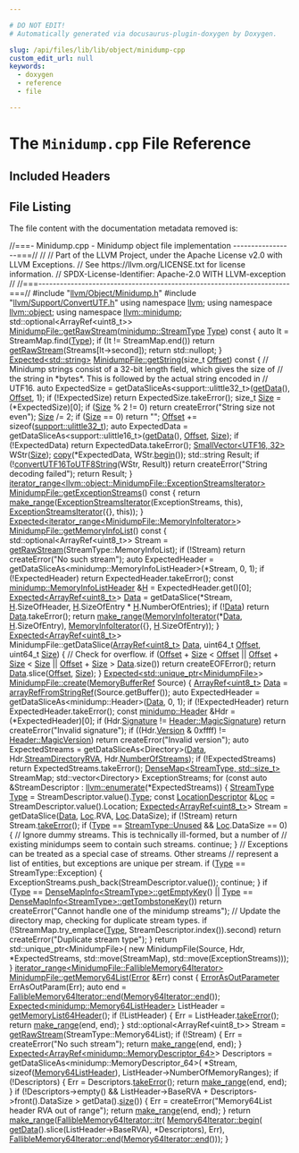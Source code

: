 ```yaml
---

# DO NOT EDIT!
# Automatically generated via docusaurus-plugin-doxygen by Doxygen.

slug: /api/files/lib/lib/object/minidump-cpp
custom_edit_url: null
keywords:
  - doxygen
  - reference
  - file

---
```





# The `Minidump.cpp` File Reference

<DoxygenPage pluginConfig={pluginConfig}>



## Included Headers

<IncludesList>
<IncludesListItem
  filePath="llvm/Object/Minidump.h"
  permalink="/docs/api/files/include/include/llvm/include/llvm/object/minidump-h"
  isLocal="true" />
<IncludesListItem
  filePath="llvm/Support/ConvertUTF.h"
  permalink="/docs/api/files/include/include/llvm/include/llvm/support/convertutf-h"
  isLocal="true" />
</IncludesList>


## File Listing

The file content with the documentation metadata removed is:

<ProgramListing>

<Link id="l00001" /><CodeLine lineNumber="1"><Highlight kind="comment">//===- Minidump.cpp - Minidump object file implementation -----------------===//</Highlight><Highlight kind="normal"></Highlight></CodeLine>
<Link id="l00002" /><CodeLine lineNumber="2"><Highlight kind="normal"></Highlight><Highlight kind="comment">//</Highlight><Highlight kind="normal"></Highlight></CodeLine>
<Link id="l00003" /><CodeLine lineNumber="3"><Highlight kind="normal"></Highlight><Highlight kind="comment">// Part of the LLVM Project, under the Apache License v2.0 with LLVM Exceptions.</Highlight><Highlight kind="normal"></Highlight></CodeLine>
<Link id="l00004" /><CodeLine lineNumber="4"><Highlight kind="normal"></Highlight><Highlight kind="comment">// See https://llvm.org/LICENSE.txt for license information.</Highlight><Highlight kind="normal"></Highlight></CodeLine>
<Link id="l00005" /><CodeLine lineNumber="5"><Highlight kind="normal"></Highlight><Highlight kind="comment">// SPDX-License-Identifier: Apache-2.0 WITH LLVM-exception</Highlight><Highlight kind="normal"></Highlight></CodeLine>
<Link id="l00006" /><CodeLine lineNumber="6"><Highlight kind="normal"></Highlight><Highlight kind="comment">//</Highlight><Highlight kind="normal"></Highlight></CodeLine>
<Link id="l00007" /><CodeLine lineNumber="7"><Highlight kind="normal"></Highlight><Highlight kind="comment">//===----------------------------------------------------------------------===//</Highlight><Highlight kind="normal"></Highlight></CodeLine>
<Link id="l00008" /><CodeLine lineNumber="8"><Highlight kind="normal"></Highlight></CodeLine>
<Link id="l00009" /><CodeLine lineNumber="9"><Highlight kind="normal"></Highlight><Highlight kind="preprocessor">#include &quot;<a href="/docs/api/files/include/include/llvm/include/llvm/object/minidump-h">llvm/Object/Minidump.h</a>&quot;</Highlight><Highlight kind="normal"></Highlight></CodeLine>
<Link id="l00010" /><CodeLine lineNumber="10"><Highlight kind="normal"></Highlight><Highlight kind="preprocessor">#include &quot;<a href="/docs/api/files/include/include/llvm/include/llvm/support/convertutf-h">llvm/Support/ConvertUTF.h</a>&quot;</Highlight><Highlight kind="normal"></Highlight></CodeLine>
<Link id="l00011" /><CodeLine lineNumber="11"><Highlight kind="normal"></Highlight></CodeLine>
<Link id="l00012" /><CodeLine lineNumber="12"><Highlight kind="normal"></Highlight><Highlight kind="keyword">using namespace </Highlight><Highlight kind="normal"><a href="/docs/api/namespaces/llvm">llvm</a>;</Highlight></CodeLine>
<Link id="l00013" /><CodeLine lineNumber="13"><Highlight kind="normal"></Highlight><Highlight kind="keyword">using namespace </Highlight><Highlight kind="normal"><a href="/docs/api/namespaces/llvm/object">llvm::object</a>;</Highlight></CodeLine>
<Link id="l00014" /><CodeLine lineNumber="14"><Highlight kind="normal"></Highlight><Highlight kind="keyword">using namespace </Highlight><Highlight kind="normal"><a href="/docs/api/namespaces/llvm/minidump">llvm::minidump</a>;</Highlight></CodeLine>
<Link id="l00015" /><CodeLine lineNumber="15"><Highlight kind="normal"></Highlight></CodeLine>
<Link id="l00016" /><CodeLine lineNumber="16"><Highlight kind="normal">std::optional&lt;ArrayRef&lt;uint8&#95;t&gt;&gt;</Highlight></CodeLine>
<Link id="l00017" /><CodeLine lineNumber="17" lineLink="/docs/api/classes/llvm/object/minidumpfile/#a8b0ea3a2b3ccf8f1d4b82ecf8c6924cf"><Highlight kind="normal"><a href="/docs/api/classes/llvm/object/minidumpfile/#a544c2983fe03425d0dfe7b5ff0b59d9e">MinidumpFile::getRawStream</a>(<a href="/docs/api/namespaces/llvm/minidump/#aa8cbdda4c517e8f73a3f150077295280">minidump::StreamType</a> <a href="/docs/api/classes/llvm/type">Type</a>)</Highlight><Highlight kind="keyword"> const </Highlight><Highlight kind="normal">&#123;</Highlight></CodeLine>
<Link id="l00018" /><CodeLine lineNumber="18"><Highlight kind="normal">  </Highlight><Highlight kind="keyword">auto</Highlight><Highlight kind="normal"> It = StreamMap.find(<a href="/docs/api/classes/llvm/type">Type</a>);</Highlight></CodeLine>
<Link id="l00019" /><CodeLine lineNumber="19"><Highlight kind="normal">  </Highlight><Highlight kind="keywordflow">if</Highlight><Highlight kind="normal"> (It != StreamMap.end())</Highlight></CodeLine>
<Link id="l00020" /><CodeLine lineNumber="20"><Highlight kind="normal">    </Highlight><Highlight kind="keywordflow">return</Highlight><Highlight kind="normal"> <a href="/docs/api/classes/llvm/object/minidumpfile/#a544c2983fe03425d0dfe7b5ff0b59d9e">getRawStream</a>(Streams&#91;It-&gt;second&#93;);</Highlight></CodeLine>
<Link id="l00021" /><CodeLine lineNumber="21"><Highlight kind="normal">  </Highlight><Highlight kind="keywordflow">return</Highlight><Highlight kind="normal"> std::nullopt;</Highlight></CodeLine>
<Link id="l00022" /><CodeLine lineNumber="22"><Highlight kind="normal">&#125;</Highlight></CodeLine>
<Link id="l00023" /><CodeLine lineNumber="23"><Highlight kind="normal"></Highlight></CodeLine>
<Link id="l00024" /><CodeLine lineNumber="24" lineLink="/docs/api/classes/llvm/object/minidumpfile/#aa7de35b1ad345a06e1d7c38dc51d94fb"><Highlight kind="normal"><a href="/docs/api/classes/llvm/expected">Expected&lt;std::string&gt;</a> <a href="/docs/api/classes/llvm/object/minidumpfile/#aa7de35b1ad345a06e1d7c38dc51d94fb">MinidumpFile::getString</a>(</Highlight><Highlight kind="keywordtype">size&#95;t</Highlight><Highlight kind="normal"> <a href="/docs/api/namespaces/llvm/#a05f5b9a11bdcc5feba62899f95dcf878a3134224cba2545bc57954d3b072aebb4">Offset</a>)</Highlight><Highlight kind="keyword"> const </Highlight><Highlight kind="normal">&#123;</Highlight></CodeLine>
<Link id="l00025" /><CodeLine lineNumber="25"><Highlight kind="normal">  </Highlight><Highlight kind="comment">// Minidump strings consist of a 32-bit length field, which gives the size of</Highlight><Highlight kind="normal"></Highlight></CodeLine>
<Link id="l00026" /><CodeLine lineNumber="26"><Highlight kind="normal">  </Highlight><Highlight kind="comment">// the string in &#42;bytes&#42;. This is followed by the actual string encoded in</Highlight><Highlight kind="normal"></Highlight></CodeLine>
<Link id="l00027" /><CodeLine lineNumber="27"><Highlight kind="normal">  </Highlight><Highlight kind="comment">// UTF16.</Highlight><Highlight kind="normal"></Highlight></CodeLine>
<Link id="l00028" /><CodeLine lineNumber="28"><Highlight kind="normal">  </Highlight><Highlight kind="keyword">auto</Highlight><Highlight kind="normal"> ExpectedSize =</Highlight></CodeLine>
<Link id="l00029" /><CodeLine lineNumber="29"><Highlight kind="normal">      getDataSliceAs&lt;support::ulittle32&#95;t&gt;(<a href="/docs/api/classes/llvm/object/binary/#a5379c20deca096e73006138ba387f171">getData</a>(), <a href="/docs/api/namespaces/llvm/#a05f5b9a11bdcc5feba62899f95dcf878a3134224cba2545bc57954d3b072aebb4">Offset</a>, 1);</Highlight></CodeLine>
<Link id="l00030" /><CodeLine lineNumber="30"><Highlight kind="normal">  </Highlight><Highlight kind="keywordflow">if</Highlight><Highlight kind="normal"> (!ExpectedSize)</Highlight></CodeLine>
<Link id="l00031" /><CodeLine lineNumber="31"><Highlight kind="normal">    </Highlight><Highlight kind="keywordflow">return</Highlight><Highlight kind="normal"> ExpectedSize.takeError();</Highlight></CodeLine>
<Link id="l00032" /><CodeLine lineNumber="32"><Highlight kind="normal">  </Highlight><Highlight kind="keywordtype">size&#95;t</Highlight><Highlight kind="normal"> <a href="/docs/api/files/lib/lib/analysis/inlineorder-cpp/#a7ee6f0cb51c3b9056199e9a0001fe8c3a6f6cb72d544962fa333e2e34ce64f719">Size</a> = (&#42;ExpectedSize)&#91;0&#93;;</Highlight></CodeLine>
<Link id="l00033" /><CodeLine lineNumber="33"><Highlight kind="normal">  </Highlight><Highlight kind="keywordflow">if</Highlight><Highlight kind="normal"> (<a href="/docs/api/files/lib/lib/analysis/inlineorder-cpp/#a7ee6f0cb51c3b9056199e9a0001fe8c3a6f6cb72d544962fa333e2e34ce64f719">Size</a> % 2 != 0)</Highlight></CodeLine>
<Link id="l00034" /><CodeLine lineNumber="34"><Highlight kind="normal">    </Highlight><Highlight kind="keywordflow">return</Highlight><Highlight kind="normal"> createError(</Highlight><Highlight kind="stringliteral">&quot;String size not even&quot;</Highlight><Highlight kind="normal">);</Highlight></CodeLine>
<Link id="l00035" /><CodeLine lineNumber="35"><Highlight kind="normal">  <a href="/docs/api/files/lib/lib/analysis/inlineorder-cpp/#a7ee6f0cb51c3b9056199e9a0001fe8c3a6f6cb72d544962fa333e2e34ce64f719">Size</a> /= 2;</Highlight></CodeLine>
<Link id="l00036" /><CodeLine lineNumber="36"><Highlight kind="normal">  </Highlight><Highlight kind="keywordflow">if</Highlight><Highlight kind="normal"> (<a href="/docs/api/files/lib/lib/analysis/inlineorder-cpp/#a7ee6f0cb51c3b9056199e9a0001fe8c3a6f6cb72d544962fa333e2e34ce64f719">Size</a> == 0)</Highlight></CodeLine>
<Link id="l00037" /><CodeLine lineNumber="37"><Highlight kind="normal">    </Highlight><Highlight kind="keywordflow">return</Highlight><Highlight kind="normal"> </Highlight><Highlight kind="stringliteral">&quot;&quot;</Highlight><Highlight kind="normal">;</Highlight></CodeLine>
<Link id="l00038" /><CodeLine lineNumber="38"><Highlight kind="normal"></Highlight></CodeLine>
<Link id="l00039" /><CodeLine lineNumber="39"><Highlight kind="normal">  <a href="/docs/api/namespaces/llvm/#a05f5b9a11bdcc5feba62899f95dcf878a3134224cba2545bc57954d3b072aebb4">Offset</a> += </Highlight><Highlight kind="keyword">sizeof</Highlight><Highlight kind="normal">(<a href="/docs/api/namespaces/llvm/support/#a206b37274fa3e908017da357d12724d1">support::ulittle32&#95;t</a>);</Highlight></CodeLine>
<Link id="l00040" /><CodeLine lineNumber="40"><Highlight kind="normal">  </Highlight><Highlight kind="keyword">auto</Highlight><Highlight kind="normal"> ExpectedData =</Highlight></CodeLine>
<Link id="l00041" /><CodeLine lineNumber="41"><Highlight kind="normal">      getDataSliceAs&lt;support::ulittle16&#95;t&gt;(<a href="/docs/api/classes/llvm/object/binary/#a5379c20deca096e73006138ba387f171">getData</a>(), <a href="/docs/api/namespaces/llvm/#a05f5b9a11bdcc5feba62899f95dcf878a3134224cba2545bc57954d3b072aebb4">Offset</a>, <a href="/docs/api/files/lib/lib/analysis/inlineorder-cpp/#a7ee6f0cb51c3b9056199e9a0001fe8c3a6f6cb72d544962fa333e2e34ce64f719">Size</a>);</Highlight></CodeLine>
<Link id="l00042" /><CodeLine lineNumber="42"><Highlight kind="normal">  </Highlight><Highlight kind="keywordflow">if</Highlight><Highlight kind="normal"> (!ExpectedData)</Highlight></CodeLine>
<Link id="l00043" /><CodeLine lineNumber="43"><Highlight kind="normal">    </Highlight><Highlight kind="keywordflow">return</Highlight><Highlight kind="normal"> ExpectedData.takeError();</Highlight></CodeLine>
<Link id="l00044" /><CodeLine lineNumber="44"><Highlight kind="normal"></Highlight></CodeLine>
<Link id="l00045" /><CodeLine lineNumber="45"><Highlight kind="normal">  <a href="/docs/api/classes/llvm/smallvector">SmallVector&lt;UTF16, 32&gt;</a> WStr(<a href="/docs/api/files/lib/lib/analysis/inlineorder-cpp/#a7ee6f0cb51c3b9056199e9a0001fe8c3a6f6cb72d544962fa333e2e34ce64f719">Size</a>);</Highlight></CodeLine>
<Link id="l00046" /><CodeLine lineNumber="46"><Highlight kind="normal">  <a href="/docs/api/namespaces/llvm/#abb650e853db0ddbb60411b885c499737">copy</a>(&#42;ExpectedData, WStr.<a href="/docs/api/classes/llvm/smallvectortemplatecommon/#a8a045d250952c0867382a9840ee18fdf">begin</a>());</Highlight></CodeLine>
<Link id="l00047" /><CodeLine lineNumber="47"><Highlight kind="normal"></Highlight></CodeLine>
<Link id="l00048" /><CodeLine lineNumber="48"><Highlight kind="normal">  std::string Result;</Highlight></CodeLine>
<Link id="l00049" /><CodeLine lineNumber="49"><Highlight kind="normal">  </Highlight><Highlight kind="keywordflow">if</Highlight><Highlight kind="normal"> (!<a href="/docs/api/namespaces/llvm/#a8059c040f5af7b4554015074e49f5cd2">convertUTF16ToUTF8String</a>(WStr, Result))</Highlight></CodeLine>
<Link id="l00050" /><CodeLine lineNumber="50"><Highlight kind="normal">    </Highlight><Highlight kind="keywordflow">return</Highlight><Highlight kind="normal"> createError(</Highlight><Highlight kind="stringliteral">&quot;String decoding failed&quot;</Highlight><Highlight kind="normal">);</Highlight></CodeLine>
<Link id="l00051" /><CodeLine lineNumber="51"><Highlight kind="normal"></Highlight></CodeLine>
<Link id="l00052" /><CodeLine lineNumber="52"><Highlight kind="normal">  </Highlight><Highlight kind="keywordflow">return</Highlight><Highlight kind="normal"> Result;</Highlight></CodeLine>
<Link id="l00053" /><CodeLine lineNumber="53"><Highlight kind="normal">&#125;</Highlight></CodeLine>
<Link id="l00054" /><CodeLine lineNumber="54"><Highlight kind="normal"></Highlight></CodeLine>
<Link id="l00055" /><CodeLine lineNumber="55"><Highlight kind="normal"><a href="/docs/api/classes/llvm/iterator-range">iterator&#95;range&lt;llvm::object::MinidumpFile::ExceptionStreamsIterator&gt;</a></Highlight></CodeLine>
<Link id="l00056" /><CodeLine lineNumber="56" lineLink="/docs/api/classes/llvm/object/minidumpfile/#a94c26205368ee8bf686e666dc15a3837"><Highlight kind="normal"><a href="/docs/api/classes/llvm/object/minidumpfile/#a94c26205368ee8bf686e666dc15a3837">MinidumpFile::getExceptionStreams</a>()</Highlight><Highlight kind="keyword"> const </Highlight><Highlight kind="normal">&#123;</Highlight></CodeLine>
<Link id="l00057" /><CodeLine lineNumber="57"><Highlight kind="normal">  </Highlight><Highlight kind="keywordflow">return</Highlight><Highlight kind="normal"> <a href="/docs/api/namespaces/llvm/#a341215803e83773a3e97860dc291f121">make&#95;range</a>(<a href="/docs/api/classes/llvm/object/minidumpfile/exceptionstreamsiterator">ExceptionStreamsIterator</a>(ExceptionStreams, </Highlight><Highlight kind="keyword">this</Highlight><Highlight kind="normal">),</Highlight></CodeLine>
<Link id="l00058" /><CodeLine lineNumber="58"><Highlight kind="normal">                    <a href="/docs/api/classes/llvm/object/minidumpfile/exceptionstreamsiterator">ExceptionStreamsIterator</a>(&#123;&#125;, </Highlight><Highlight kind="keyword">this</Highlight><Highlight kind="normal">));</Highlight></CodeLine>
<Link id="l00059" /><CodeLine lineNumber="59"><Highlight kind="normal">&#125;</Highlight></CodeLine>
<Link id="l00060" /><CodeLine lineNumber="60"><Highlight kind="normal"></Highlight></CodeLine>
<Link id="l00061" /><CodeLine lineNumber="61"><Highlight kind="normal"><a href="/docs/api/classes/llvm/expected">Expected&lt;iterator&#95;range&lt;MinidumpFile::MemoryInfoIterator&gt;</a>&gt;</Highlight></CodeLine>
<Link id="l00062" /><CodeLine lineNumber="62" lineLink="/docs/api/classes/llvm/object/minidumpfile/#a0999878cf807ab0c674f1d3eadcc3ecb"><Highlight kind="normal"><a href="/docs/api/classes/llvm/object/minidumpfile/#a0999878cf807ab0c674f1d3eadcc3ecb">MinidumpFile::getMemoryInfoList</a>()</Highlight><Highlight kind="keyword"> const </Highlight><Highlight kind="normal">&#123;</Highlight></CodeLine>
<Link id="l00063" /><CodeLine lineNumber="63"><Highlight kind="normal">  std::optional&lt;ArrayRef&lt;uint8&#95;t&gt;&gt; Stream =</Highlight></CodeLine>
<Link id="l00064" /><CodeLine lineNumber="64"><Highlight kind="normal">      <a href="/docs/api/classes/llvm/object/minidumpfile/#a544c2983fe03425d0dfe7b5ff0b59d9e">getRawStream</a>(StreamType::MemoryInfoList);</Highlight></CodeLine>
<Link id="l00065" /><CodeLine lineNumber="65"><Highlight kind="normal">  </Highlight><Highlight kind="keywordflow">if</Highlight><Highlight kind="normal"> (!Stream)</Highlight></CodeLine>
<Link id="l00066" /><CodeLine lineNumber="66"><Highlight kind="normal">    </Highlight><Highlight kind="keywordflow">return</Highlight><Highlight kind="normal"> createError(</Highlight><Highlight kind="stringliteral">&quot;No such stream&quot;</Highlight><Highlight kind="normal">);</Highlight></CodeLine>
<Link id="l00067" /><CodeLine lineNumber="67"><Highlight kind="normal">  </Highlight><Highlight kind="keyword">auto</Highlight><Highlight kind="normal"> ExpectedHeader =</Highlight></CodeLine>
<Link id="l00068" /><CodeLine lineNumber="68"><Highlight kind="normal">      getDataSliceAs&lt;minidump::MemoryInfoListHeader&gt;(&#42;Stream, 0, 1);</Highlight></CodeLine>
<Link id="l00069" /><CodeLine lineNumber="69"><Highlight kind="normal">  </Highlight><Highlight kind="keywordflow">if</Highlight><Highlight kind="normal"> (!ExpectedHeader)</Highlight></CodeLine>
<Link id="l00070" /><CodeLine lineNumber="70"><Highlight kind="normal">    </Highlight><Highlight kind="keywordflow">return</Highlight><Highlight kind="normal"> ExpectedHeader.takeError();</Highlight></CodeLine>
<Link id="l00071" /><CodeLine lineNumber="71"><Highlight kind="normal">  </Highlight><Highlight kind="keyword">const</Highlight><Highlight kind="normal"> <a href="/docs/api/structs/llvm/minidump/memoryinfolistheader">minidump::MemoryInfoListHeader</a> &amp;<a href="/docs/api/files/lib/lib/support/md5-cpp/#ae42219072d798876e6b08e6b78614ff6">H</a> = ExpectedHeader.get()&#91;0&#93;;</Highlight></CodeLine>
<Link id="l00072" /><CodeLine lineNumber="72"><Highlight kind="normal">  <a href="/docs/api/classes/llvm/expected">Expected&lt;ArrayRef&lt;uint8&#95;t&gt;</a>&gt; <a href="/docs/api/classes/llvm/object/binary/#a2bbd5b7e8ed457b226f0e186ce4bb1c0">Data</a> =</Highlight></CodeLine>
<Link id="l00073" /><CodeLine lineNumber="73"><Highlight kind="normal">      getDataSlice(&#42;Stream, <a href="/docs/api/files/lib/lib/support/md5-cpp/#ae42219072d798876e6b08e6b78614ff6">H</a>.SizeOfHeader, <a href="/docs/api/files/lib/lib/support/md5-cpp/#ae42219072d798876e6b08e6b78614ff6">H</a>.SizeOfEntry &#42; <a href="/docs/api/files/lib/lib/support/md5-cpp/#ae42219072d798876e6b08e6b78614ff6">H</a>.NumberOfEntries);</Highlight></CodeLine>
<Link id="l00074" /><CodeLine lineNumber="74"><Highlight kind="normal">  </Highlight><Highlight kind="keywordflow">if</Highlight><Highlight kind="normal"> (!<a href="/docs/api/classes/llvm/object/binary/#a2bbd5b7e8ed457b226f0e186ce4bb1c0">Data</a>)</Highlight></CodeLine>
<Link id="l00075" /><CodeLine lineNumber="75"><Highlight kind="normal">    </Highlight><Highlight kind="keywordflow">return</Highlight><Highlight kind="normal"> <a href="/docs/api/classes/llvm/object/binary/#a2bbd5b7e8ed457b226f0e186ce4bb1c0">Data</a>.takeError();</Highlight></CodeLine>
<Link id="l00076" /><CodeLine lineNumber="76"><Highlight kind="normal">  </Highlight><Highlight kind="keywordflow">return</Highlight><Highlight kind="normal"> <a href="/docs/api/namespaces/llvm/#a341215803e83773a3e97860dc291f121">make&#95;range</a>(<a href="/docs/api/classes/llvm/object/minidumpfile/memoryinfoiterator">MemoryInfoIterator</a>(&#42;<a href="/docs/api/classes/llvm/object/binary/#a2bbd5b7e8ed457b226f0e186ce4bb1c0">Data</a>, <a href="/docs/api/files/lib/lib/support/md5-cpp/#ae42219072d798876e6b08e6b78614ff6">H</a>.SizeOfEntry),</Highlight></CodeLine>
<Link id="l00077" /><CodeLine lineNumber="77"><Highlight kind="normal">                    <a href="/docs/api/classes/llvm/object/minidumpfile/memoryinfoiterator">MemoryInfoIterator</a>(&#123;&#125;, <a href="/docs/api/files/lib/lib/support/md5-cpp/#ae42219072d798876e6b08e6b78614ff6">H</a>.SizeOfEntry));</Highlight></CodeLine>
<Link id="l00078" /><CodeLine lineNumber="78"><Highlight kind="normal">&#125;</Highlight></CodeLine>
<Link id="l00079" /><CodeLine lineNumber="79"><Highlight kind="normal"></Highlight></CodeLine>
<Link id="l00080" /><CodeLine lineNumber="80"><Highlight kind="normal"><a href="/docs/api/classes/llvm/expected">Expected&lt;ArrayRef&lt;uint8&#95;t&gt;</a>&gt; MinidumpFile::getDataSlice(<a href="/docs/api/classes/llvm/arrayref">ArrayRef&lt;uint8&#95;t&gt;</a> <a href="/docs/api/namespaces/llvm/#aa20539e89704d20b98b97e9c3feac934">Data</a>,</Highlight></CodeLine>
<Link id="l00081" /><CodeLine lineNumber="81"><Highlight kind="normal">                                                       uint64&#95;t <a href="/docs/api/namespaces/llvm/#a05f5b9a11bdcc5feba62899f95dcf878a3134224cba2545bc57954d3b072aebb4">Offset</a>,</Highlight></CodeLine>
<Link id="l00082" /><CodeLine lineNumber="82"><Highlight kind="normal">                                                       uint64&#95;t <a href="/docs/api/files/lib/lib/analysis/inlineorder-cpp/#a7ee6f0cb51c3b9056199e9a0001fe8c3a6f6cb72d544962fa333e2e34ce64f719">Size</a>) &#123;</Highlight></CodeLine>
<Link id="l00083" /><CodeLine lineNumber="83"><Highlight kind="normal">  </Highlight><Highlight kind="comment">// Check for overflow.</Highlight><Highlight kind="normal"></Highlight></CodeLine>
<Link id="l00084" /><CodeLine lineNumber="84"><Highlight kind="normal">  </Highlight><Highlight kind="keywordflow">if</Highlight><Highlight kind="normal"> (<a href="/docs/api/namespaces/llvm/#a05f5b9a11bdcc5feba62899f95dcf878a3134224cba2545bc57954d3b072aebb4">Offset</a> + <a href="/docs/api/files/lib/lib/analysis/inlineorder-cpp/#a7ee6f0cb51c3b9056199e9a0001fe8c3a6f6cb72d544962fa333e2e34ce64f719">Size</a> &lt; <a href="/docs/api/namespaces/llvm/#a05f5b9a11bdcc5feba62899f95dcf878a3134224cba2545bc57954d3b072aebb4">Offset</a> || <a href="/docs/api/namespaces/llvm/#a05f5b9a11bdcc5feba62899f95dcf878a3134224cba2545bc57954d3b072aebb4">Offset</a> + <a href="/docs/api/files/lib/lib/analysis/inlineorder-cpp/#a7ee6f0cb51c3b9056199e9a0001fe8c3a6f6cb72d544962fa333e2e34ce64f719">Size</a> &lt; <a href="/docs/api/files/lib/lib/analysis/inlineorder-cpp/#a7ee6f0cb51c3b9056199e9a0001fe8c3a6f6cb72d544962fa333e2e34ce64f719">Size</a> ||</Highlight></CodeLine>
<Link id="l00085" /><CodeLine lineNumber="85"><Highlight kind="normal">      <a href="/docs/api/namespaces/llvm/#a05f5b9a11bdcc5feba62899f95dcf878a3134224cba2545bc57954d3b072aebb4">Offset</a> + <a href="/docs/api/files/lib/lib/analysis/inlineorder-cpp/#a7ee6f0cb51c3b9056199e9a0001fe8c3a6f6cb72d544962fa333e2e34ce64f719">Size</a> &gt; <a href="/docs/api/namespaces/llvm/#aa20539e89704d20b98b97e9c3feac934">Data</a>.size())</Highlight></CodeLine>
<Link id="l00086" /><CodeLine lineNumber="86"><Highlight kind="normal">    </Highlight><Highlight kind="keywordflow">return</Highlight><Highlight kind="normal"> createEOFError();</Highlight></CodeLine>
<Link id="l00087" /><CodeLine lineNumber="87"><Highlight kind="normal">  </Highlight><Highlight kind="keywordflow">return</Highlight><Highlight kind="normal"> <a href="/docs/api/namespaces/llvm/#aa20539e89704d20b98b97e9c3feac934">Data</a>.slice(<a href="/docs/api/namespaces/llvm/#a05f5b9a11bdcc5feba62899f95dcf878a3134224cba2545bc57954d3b072aebb4">Offset</a>, <a href="/docs/api/files/lib/lib/analysis/inlineorder-cpp/#a7ee6f0cb51c3b9056199e9a0001fe8c3a6f6cb72d544962fa333e2e34ce64f719">Size</a>);</Highlight></CodeLine>
<Link id="l00088" /><CodeLine lineNumber="88"><Highlight kind="normal">&#125;</Highlight></CodeLine>
<Link id="l00089" /><CodeLine lineNumber="89"><Highlight kind="normal"></Highlight></CodeLine>
<Link id="l00090" /><CodeLine lineNumber="90"><Highlight kind="normal"><a href="/docs/api/classes/llvm/expected">Expected&lt;std::unique&#95;ptr&lt;MinidumpFile&gt;</a>&gt;</Highlight></CodeLine>
<Link id="l00091" /><CodeLine lineNumber="91" lineLink="/docs/api/classes/llvm/object/minidumpfile/#af4d4bfb09d6c352cfd4373d1e71ff8c8"><Highlight kind="normal"><a href="/docs/api/classes/llvm/object/minidumpfile/#af4d4bfb09d6c352cfd4373d1e71ff8c8">MinidumpFile::create</a>(<a href="/docs/api/classes/llvm/memorybufferref">MemoryBufferRef</a> Source) &#123;</Highlight></CodeLine>
<Link id="l00092" /><CodeLine lineNumber="92"><Highlight kind="normal">  <a href="/docs/api/classes/llvm/arrayref">ArrayRef&lt;uint8&#95;t&gt;</a> <a href="/docs/api/classes/llvm/object/binary/#a2bbd5b7e8ed457b226f0e186ce4bb1c0">Data</a> = <a href="/docs/api/namespaces/llvm/#a1b144823e66f38f789fb4909c29b8bec">arrayRefFromStringRef</a>(Source.getBuffer());</Highlight></CodeLine>
<Link id="l00093" /><CodeLine lineNumber="93"><Highlight kind="normal">  </Highlight><Highlight kind="keyword">auto</Highlight><Highlight kind="normal"> ExpectedHeader = getDataSliceAs&lt;minidump::Header&gt;(<a href="/docs/api/classes/llvm/object/binary/#a2bbd5b7e8ed457b226f0e186ce4bb1c0">Data</a>, 0, 1);</Highlight></CodeLine>
<Link id="l00094" /><CodeLine lineNumber="94"><Highlight kind="normal">  </Highlight><Highlight kind="keywordflow">if</Highlight><Highlight kind="normal"> (!ExpectedHeader)</Highlight></CodeLine>
<Link id="l00095" /><CodeLine lineNumber="95"><Highlight kind="normal">    </Highlight><Highlight kind="keywordflow">return</Highlight><Highlight kind="normal"> ExpectedHeader.takeError();</Highlight></CodeLine>
<Link id="l00096" /><CodeLine lineNumber="96"><Highlight kind="normal"></Highlight></CodeLine>
<Link id="l00097" /><CodeLine lineNumber="97"><Highlight kind="normal">  </Highlight><Highlight kind="keyword">const</Highlight><Highlight kind="normal"> <a href="/docs/api/structs/llvm/minidump/header">minidump::Header</a> &amp;Hdr = (&#42;ExpectedHeader)&#91;0&#93;;</Highlight></CodeLine>
<Link id="l00098" /><CodeLine lineNumber="98"><Highlight kind="normal">  </Highlight><Highlight kind="keywordflow">if</Highlight><Highlight kind="normal"> (Hdr.<a href="/docs/api/structs/llvm/minidump/header/#aa70f2fc85ea3ca571c7d56f9ad418018">Signature</a> != <a href="/docs/api/structs/llvm/minidump/header/#a5fda203d4efac195c9e470dd41d95969">Header::MagicSignature</a>)</Highlight></CodeLine>
<Link id="l00099" /><CodeLine lineNumber="99"><Highlight kind="normal">    </Highlight><Highlight kind="keywordflow">return</Highlight><Highlight kind="normal"> createError(</Highlight><Highlight kind="stringliteral">&quot;Invalid signature&quot;</Highlight><Highlight kind="normal">);</Highlight></CodeLine>
<Link id="l00100" /><CodeLine lineNumber="100"><Highlight kind="normal">  </Highlight><Highlight kind="keywordflow">if</Highlight><Highlight kind="normal"> ((Hdr.<a href="/docs/api/structs/llvm/minidump/header/#a41eac288e7f9f851e330d13f5c333b07">Version</a> &amp; 0xffff) != <a href="/docs/api/structs/llvm/minidump/header/#a8f79f27fcbb8c6ebd5e56cecdf99137b">Header::MagicVersion</a>)</Highlight></CodeLine>
<Link id="l00101" /><CodeLine lineNumber="101"><Highlight kind="normal">    </Highlight><Highlight kind="keywordflow">return</Highlight><Highlight kind="normal"> createError(</Highlight><Highlight kind="stringliteral">&quot;Invalid version&quot;</Highlight><Highlight kind="normal">);</Highlight></CodeLine>
<Link id="l00102" /><CodeLine lineNumber="102"><Highlight kind="normal"></Highlight></CodeLine>
<Link id="l00103" /><CodeLine lineNumber="103"><Highlight kind="normal">  </Highlight><Highlight kind="keyword">auto</Highlight><Highlight kind="normal"> ExpectedStreams = getDataSliceAs&lt;Directory&gt;(<a href="/docs/api/classes/llvm/object/binary/#a2bbd5b7e8ed457b226f0e186ce4bb1c0">Data</a>, Hdr.<a href="/docs/api/structs/llvm/minidump/header/#af2999a3d5f4d70afeb7974c9c26396f8">StreamDirectoryRVA</a>,</Highlight></CodeLine>
<Link id="l00104" /><CodeLine lineNumber="104"><Highlight kind="normal">                                                   Hdr.<a href="/docs/api/structs/llvm/minidump/header/#a255d6e4cb11c68599f007278b07bdf86">NumberOfStreams</a>);</Highlight></CodeLine>
<Link id="l00105" /><CodeLine lineNumber="105"><Highlight kind="normal">  </Highlight><Highlight kind="keywordflow">if</Highlight><Highlight kind="normal"> (!ExpectedStreams)</Highlight></CodeLine>
<Link id="l00106" /><CodeLine lineNumber="106"><Highlight kind="normal">    </Highlight><Highlight kind="keywordflow">return</Highlight><Highlight kind="normal"> ExpectedStreams.takeError();</Highlight></CodeLine>
<Link id="l00107" /><CodeLine lineNumber="107"><Highlight kind="normal"></Highlight></CodeLine>
<Link id="l00108" /><CodeLine lineNumber="108"><Highlight kind="normal">  <a href="/docs/api/classes/llvm/densemap">DenseMap&lt;StreamType, std::size&#95;t&gt;</a> StreamMap;</Highlight></CodeLine>
<Link id="l00109" /><CodeLine lineNumber="109"><Highlight kind="normal">  std::vector&lt;Directory&gt; ExceptionStreams;</Highlight></CodeLine>
<Link id="l00110" /><CodeLine lineNumber="110"><Highlight kind="normal">  </Highlight><Highlight kind="keywordflow">for</Highlight><Highlight kind="normal"> (</Highlight><Highlight kind="keyword">const</Highlight><Highlight kind="normal"> </Highlight><Highlight kind="keyword">auto</Highlight><Highlight kind="normal"> &amp;StreamDescriptor : <a href="/docs/api/namespaces/llvm/#a206e2134ddd2312c3488d0632d98f554">llvm::enumerate</a>(&#42;ExpectedStreams)) &#123;</Highlight></CodeLine>
<Link id="l00111" /><CodeLine lineNumber="111"><Highlight kind="normal">    <a href="/docs/api/namespaces/llvm/minidump/#aa8cbdda4c517e8f73a3f150077295280">StreamType</a> <a href="/docs/api/classes/llvm/type">Type</a> = StreamDescriptor.value().<a href="/docs/api/classes/llvm/type/#a817dfd76b27697e96a20f80f7bb68251">Type</a>;</Highlight></CodeLine>
<Link id="l00112" /><CodeLine lineNumber="112"><Highlight kind="normal">    </Highlight><Highlight kind="keyword">const</Highlight><Highlight kind="normal"> <a href="/docs/api/structs/llvm/minidump/locationdescriptor">LocationDescriptor</a> &amp;<a href="/docs/api/namespaces/llvm/loc">Loc</a> = StreamDescriptor.value().Location;</Highlight></CodeLine>
<Link id="l00113" /><CodeLine lineNumber="113"><Highlight kind="normal"></Highlight></CodeLine>
<Link id="l00114" /><CodeLine lineNumber="114"><Highlight kind="normal">    <a href="/docs/api/classes/llvm/expected">Expected&lt;ArrayRef&lt;uint8&#95;t&gt;</a>&gt; Stream =</Highlight></CodeLine>
<Link id="l00115" /><CodeLine lineNumber="115"><Highlight kind="normal">        getDataSlice(<a href="/docs/api/classes/llvm/object/binary/#a2bbd5b7e8ed457b226f0e186ce4bb1c0">Data</a>, <a href="/docs/api/namespaces/llvm/loc">Loc</a>.RVA, <a href="/docs/api/namespaces/llvm/loc">Loc</a>.DataSize);</Highlight></CodeLine>
<Link id="l00116" /><CodeLine lineNumber="116"><Highlight kind="normal">    </Highlight><Highlight kind="keywordflow">if</Highlight><Highlight kind="normal"> (!Stream)</Highlight></CodeLine>
<Link id="l00117" /><CodeLine lineNumber="117"><Highlight kind="normal">      </Highlight><Highlight kind="keywordflow">return</Highlight><Highlight kind="normal"> Stream.<a href="/docs/api/classes/llvm/expected/#a94789df4ebd03dc008e8adebaa66ac1f">takeError</a>();</Highlight></CodeLine>
<Link id="l00118" /><CodeLine lineNumber="118"><Highlight kind="normal"></Highlight></CodeLine>
<Link id="l00119" /><CodeLine lineNumber="119"><Highlight kind="normal">    </Highlight><Highlight kind="keywordflow">if</Highlight><Highlight kind="normal"> (<a href="/docs/api/classes/llvm/type">Type</a> == <a href="/docs/api/namespaces/llvm/minidump/#aa8cbdda4c517e8f73a3f150077295280a92e592d90b9548016776a6fb68dccded">StreamType::Unused</a> &amp;&amp; <a href="/docs/api/namespaces/llvm/loc">Loc</a>.DataSize == 0) &#123;</Highlight></CodeLine>
<Link id="l00120" /><CodeLine lineNumber="120"><Highlight kind="normal">      </Highlight><Highlight kind="comment">// Ignore dummy streams. This is technically ill-formed, but a number of</Highlight><Highlight kind="normal"></Highlight></CodeLine>
<Link id="l00121" /><CodeLine lineNumber="121"><Highlight kind="normal">      </Highlight><Highlight kind="comment">// existing minidumps seem to contain such streams.</Highlight><Highlight kind="normal"></Highlight></CodeLine>
<Link id="l00122" /><CodeLine lineNumber="122"><Highlight kind="normal">      </Highlight><Highlight kind="keywordflow">continue</Highlight><Highlight kind="normal">;</Highlight></CodeLine>
<Link id="l00123" /><CodeLine lineNumber="123"><Highlight kind="normal">    &#125;</Highlight></CodeLine>
<Link id="l00124" /><CodeLine lineNumber="124"><Highlight kind="normal"></Highlight></CodeLine>
<Link id="l00125" /><CodeLine lineNumber="125"><Highlight kind="normal">    </Highlight><Highlight kind="comment">// Exceptions can be treated as a special case of streams. Other streams</Highlight><Highlight kind="normal"></Highlight></CodeLine>
<Link id="l00126" /><CodeLine lineNumber="126"><Highlight kind="normal">    </Highlight><Highlight kind="comment">// represent a list of entities, but exceptions are unique per stream.</Highlight><Highlight kind="normal"></Highlight></CodeLine>
<Link id="l00127" /><CodeLine lineNumber="127"><Highlight kind="normal">    </Highlight><Highlight kind="keywordflow">if</Highlight><Highlight kind="normal"> (<a href="/docs/api/classes/llvm/type">Type</a> == StreamType::Exception) &#123;</Highlight></CodeLine>
<Link id="l00128" /><CodeLine lineNumber="128"><Highlight kind="normal">      ExceptionStreams.push&#95;back(StreamDescriptor.value());</Highlight></CodeLine>
<Link id="l00129" /><CodeLine lineNumber="129"><Highlight kind="normal">      </Highlight><Highlight kind="keywordflow">continue</Highlight><Highlight kind="normal">;</Highlight></CodeLine>
<Link id="l00130" /><CodeLine lineNumber="130"><Highlight kind="normal">    &#125;</Highlight></CodeLine>
<Link id="l00131" /><CodeLine lineNumber="131"><Highlight kind="normal"></Highlight></CodeLine>
<Link id="l00132" /><CodeLine lineNumber="132"><Highlight kind="normal">    </Highlight><Highlight kind="keywordflow">if</Highlight><Highlight kind="normal"> (<a href="/docs/api/classes/llvm/type">Type</a> == <a href="/docs/api/structs/anonymous-namespace-gvnsink-cpp-/densemapinfo/#a1423601a8e4ec304e0756df4e761ebbb">DenseMapInfo&lt;StreamType&gt;::getEmptyKey</a>() ||</Highlight></CodeLine>
<Link id="l00133" /><CodeLine lineNumber="133"><Highlight kind="normal">        <a href="/docs/api/classes/llvm/type">Type</a> == <a href="/docs/api/structs/anonymous-namespace-gvnsink-cpp-/densemapinfo/#a9571e26b946751eaf015a9b8dc508be9">DenseMapInfo&lt;StreamType&gt;::getTombstoneKey</a>())</Highlight></CodeLine>
<Link id="l00134" /><CodeLine lineNumber="134"><Highlight kind="normal">      </Highlight><Highlight kind="keywordflow">return</Highlight><Highlight kind="normal"> createError(</Highlight><Highlight kind="stringliteral">&quot;Cannot handle one of the minidump streams&quot;</Highlight><Highlight kind="normal">);</Highlight></CodeLine>
<Link id="l00135" /><CodeLine lineNumber="135"><Highlight kind="normal"></Highlight></CodeLine>
<Link id="l00136" /><CodeLine lineNumber="136"><Highlight kind="normal">    </Highlight><Highlight kind="comment">// Update the directory map, checking for duplicate stream types.</Highlight><Highlight kind="normal"></Highlight></CodeLine>
<Link id="l00137" /><CodeLine lineNumber="137"><Highlight kind="normal">    </Highlight><Highlight kind="keywordflow">if</Highlight><Highlight kind="normal"> (!StreamMap.try&#95;emplace(<a href="/docs/api/classes/llvm/type">Type</a>, StreamDescriptor.index()).second)</Highlight></CodeLine>
<Link id="l00138" /><CodeLine lineNumber="138"><Highlight kind="normal">      </Highlight><Highlight kind="keywordflow">return</Highlight><Highlight kind="normal"> createError(</Highlight><Highlight kind="stringliteral">&quot;Duplicate stream type&quot;</Highlight><Highlight kind="normal">);</Highlight></CodeLine>
<Link id="l00139" /><CodeLine lineNumber="139"><Highlight kind="normal">  &#125;</Highlight></CodeLine>
<Link id="l00140" /><CodeLine lineNumber="140"><Highlight kind="normal"></Highlight></CodeLine>
<Link id="l00141" /><CodeLine lineNumber="141"><Highlight kind="normal">  </Highlight><Highlight kind="keywordflow">return</Highlight><Highlight kind="normal"> std::unique&#95;ptr&lt;MinidumpFile&gt;(</Highlight></CodeLine>
<Link id="l00142" /><CodeLine lineNumber="142"><Highlight kind="normal">      </Highlight><Highlight kind="keyword">new</Highlight><Highlight kind="normal"> MinidumpFile(Source, Hdr, &#42;ExpectedStreams, std::move(StreamMap),</Highlight></CodeLine>
<Link id="l00143" /><CodeLine lineNumber="143"><Highlight kind="normal">                       std::move(ExceptionStreams)));</Highlight></CodeLine>
<Link id="l00144" /><CodeLine lineNumber="144"><Highlight kind="normal">&#125;</Highlight></CodeLine>
<Link id="l00145" /><CodeLine lineNumber="145"><Highlight kind="normal"></Highlight></CodeLine>
<Link id="l00146" /><CodeLine lineNumber="146"><Highlight kind="normal"><a href="/docs/api/classes/llvm/iterator-range">iterator&#95;range&lt;MinidumpFile::FallibleMemory64Iterator&gt;</a></Highlight></CodeLine>
<Link id="l00147" /><CodeLine lineNumber="147" lineLink="/docs/api/classes/llvm/object/minidumpfile/#ad79b94d312ad221c9d2b49357633a223"><Highlight kind="normal"><a href="/docs/api/classes/llvm/object/minidumpfile/#ad79b94d312ad221c9d2b49357633a223">MinidumpFile::getMemory64List</a>(<a href="/docs/api/classes/llvm/error">Error</a> &amp;Err)</Highlight><Highlight kind="keyword"> const </Highlight><Highlight kind="normal">&#123;</Highlight></CodeLine>
<Link id="l00148" /><CodeLine lineNumber="148"><Highlight kind="normal">  <a href="/docs/api/classes/llvm/errorasoutparameter">ErrorAsOutParameter</a> ErrAsOutParam(Err);</Highlight></CodeLine>
<Link id="l00149" /><CodeLine lineNumber="149"><Highlight kind="normal">  </Highlight><Highlight kind="keyword">auto</Highlight><Highlight kind="normal"> end = <a href="/docs/api/classes/llvm/fallible-iterator/#a1885ab71cce9418d89aa8ca952021241">FallibleMemory64Iterator::end</a>(<a href="/docs/api/classes/llvm/object/minidumpfile/memory64iterator/#adb63fbdcb123b88737c5dd8703782c91">Memory64Iterator::end</a>());</Highlight></CodeLine>
<Link id="l00150" /><CodeLine lineNumber="150"><Highlight kind="normal">  <a href="/docs/api/classes/llvm/expected">Expected&lt;minidump::Memory64ListHeader&gt;</a> ListHeader = <a href="/docs/api/classes/llvm/object/minidumpfile/#a391de1fcfed6e45ae43857dc2d75efda">getMemoryList64Header</a>();</Highlight></CodeLine>
<Link id="l00151" /><CodeLine lineNumber="151"><Highlight kind="normal">  </Highlight><Highlight kind="keywordflow">if</Highlight><Highlight kind="normal"> (!ListHeader) &#123;</Highlight></CodeLine>
<Link id="l00152" /><CodeLine lineNumber="152"><Highlight kind="normal">    Err = ListHeader.<a href="/docs/api/classes/llvm/expected/#a94789df4ebd03dc008e8adebaa66ac1f">takeError</a>();</Highlight></CodeLine>
<Link id="l00153" /><CodeLine lineNumber="153"><Highlight kind="normal">    </Highlight><Highlight kind="keywordflow">return</Highlight><Highlight kind="normal"> <a href="/docs/api/namespaces/llvm/#a341215803e83773a3e97860dc291f121">make&#95;range</a>(end, end);</Highlight></CodeLine>
<Link id="l00154" /><CodeLine lineNumber="154"><Highlight kind="normal">  &#125;</Highlight></CodeLine>
<Link id="l00155" /><CodeLine lineNumber="155"><Highlight kind="normal"></Highlight></CodeLine>
<Link id="l00156" /><CodeLine lineNumber="156"><Highlight kind="normal">  std::optional&lt;ArrayRef&lt;uint8&#95;t&gt;&gt; Stream =</Highlight></CodeLine>
<Link id="l00157" /><CodeLine lineNumber="157"><Highlight kind="normal">      <a href="/docs/api/classes/llvm/object/minidumpfile/#a544c2983fe03425d0dfe7b5ff0b59d9e">getRawStream</a>(StreamType::Memory64List);</Highlight></CodeLine>
<Link id="l00158" /><CodeLine lineNumber="158"><Highlight kind="normal">  </Highlight><Highlight kind="keywordflow">if</Highlight><Highlight kind="normal"> (!Stream) &#123;</Highlight></CodeLine>
<Link id="l00159" /><CodeLine lineNumber="159"><Highlight kind="normal">    Err = createError(</Highlight><Highlight kind="stringliteral">&quot;No such stream&quot;</Highlight><Highlight kind="normal">);</Highlight></CodeLine>
<Link id="l00160" /><CodeLine lineNumber="160"><Highlight kind="normal">    </Highlight><Highlight kind="keywordflow">return</Highlight><Highlight kind="normal"> <a href="/docs/api/namespaces/llvm/#a341215803e83773a3e97860dc291f121">make&#95;range</a>(end, end);</Highlight></CodeLine>
<Link id="l00161" /><CodeLine lineNumber="161"><Highlight kind="normal">  &#125;</Highlight></CodeLine>
<Link id="l00162" /><CodeLine lineNumber="162"><Highlight kind="normal"></Highlight></CodeLine>
<Link id="l00163" /><CodeLine lineNumber="163"><Highlight kind="normal">  <a href="/docs/api/classes/llvm/expected">Expected&lt;ArrayRef&lt;minidump::MemoryDescriptor&#95;64&gt;</a>&gt; Descriptors =</Highlight></CodeLine>
<Link id="l00164" /><CodeLine lineNumber="164"><Highlight kind="normal">      getDataSliceAs&lt;minidump::MemoryDescriptor&#95;64&gt;(</Highlight></CodeLine>
<Link id="l00165" /><CodeLine lineNumber="165"><Highlight kind="normal">          &#42;Stream, </Highlight><Highlight kind="keyword">sizeof</Highlight><Highlight kind="normal">(<a href="/docs/api/structs/llvm/minidump/memory64listheader">Memory64ListHeader</a>),</Highlight></CodeLine>
<Link id="l00166" /><CodeLine lineNumber="166"><Highlight kind="normal">          ListHeader-&gt;NumberOfMemoryRanges);</Highlight></CodeLine>
<Link id="l00167" /><CodeLine lineNumber="167"><Highlight kind="normal"></Highlight></CodeLine>
<Link id="l00168" /><CodeLine lineNumber="168"><Highlight kind="normal">  </Highlight><Highlight kind="keywordflow">if</Highlight><Highlight kind="normal"> (!Descriptors) &#123;</Highlight></CodeLine>
<Link id="l00169" /><CodeLine lineNumber="169"><Highlight kind="normal">    Err = Descriptors.<a href="/docs/api/classes/llvm/expected/#a94789df4ebd03dc008e8adebaa66ac1f">takeError</a>();</Highlight></CodeLine>
<Link id="l00170" /><CodeLine lineNumber="170"><Highlight kind="normal">    </Highlight><Highlight kind="keywordflow">return</Highlight><Highlight kind="normal"> <a href="/docs/api/namespaces/llvm/#a341215803e83773a3e97860dc291f121">make&#95;range</a>(end, end);</Highlight></CodeLine>
<Link id="l00171" /><CodeLine lineNumber="171"><Highlight kind="normal">  &#125;</Highlight></CodeLine>
<Link id="l00172" /><CodeLine lineNumber="172"><Highlight kind="normal"></Highlight></CodeLine>
<Link id="l00173" /><CodeLine lineNumber="173"><Highlight kind="normal">  </Highlight><Highlight kind="keywordflow">if</Highlight><Highlight kind="normal"> (!Descriptors-&gt;empty() &amp;&amp;</Highlight></CodeLine>
<Link id="l00174" /><CodeLine lineNumber="174"><Highlight kind="normal">      ListHeader-&gt;BaseRVA + Descriptors-&gt;front().DataSize &gt; getData().<a href="/docs/api/files/lib/lib/target/lib/target/nvptx/nvvmreflect-cpp/#ac934769d93af95250952646a3829df4c">size</a>()) &#123;</Highlight></CodeLine>
<Link id="l00175" /><CodeLine lineNumber="175"><Highlight kind="normal">    Err = createError(</Highlight><Highlight kind="stringliteral">&quot;Memory64List header RVA out of range&quot;</Highlight><Highlight kind="normal">);</Highlight></CodeLine>
<Link id="l00176" /><CodeLine lineNumber="176"><Highlight kind="normal">    </Highlight><Highlight kind="keywordflow">return</Highlight><Highlight kind="normal"> <a href="/docs/api/namespaces/llvm/#a341215803e83773a3e97860dc291f121">make&#95;range</a>(end, end);</Highlight></CodeLine>
<Link id="l00177" /><CodeLine lineNumber="177"><Highlight kind="normal">  &#125;</Highlight></CodeLine>
<Link id="l00178" /><CodeLine lineNumber="178"><Highlight kind="normal"></Highlight></CodeLine>
<Link id="l00179" /><CodeLine lineNumber="179"><Highlight kind="normal">  </Highlight><Highlight kind="keywordflow">return</Highlight><Highlight kind="normal"> <a href="/docs/api/namespaces/llvm/#a341215803e83773a3e97860dc291f121">make&#95;range</a>(<a href="/docs/api/classes/llvm/fallible-iterator/#a5e324def628fb970ffc152836f145972">FallibleMemory64Iterator::itr</a>(</Highlight></CodeLine>
<Link id="l00180" /><CodeLine lineNumber="180"><Highlight kind="normal">                        <a href="/docs/api/classes/llvm/object/minidumpfile/memory64iterator/#a60a07d51aefd93427f81d8129f292ce2">Memory64Iterator::begin</a>(</Highlight></CodeLine>
<Link id="l00181" /><CodeLine lineNumber="181"><Highlight kind="normal">                            <a href="/docs/api/classes/llvm/object/binary/#a5379c20deca096e73006138ba387f171">getData</a>().slice(ListHeader-&gt;BaseRVA), &#42;Descriptors),</Highlight></CodeLine>
<Link id="l00182" /><CodeLine lineNumber="182"><Highlight kind="normal">                        Err),</Highlight></CodeLine>
<Link id="l00183" /><CodeLine lineNumber="183"><Highlight kind="normal">                    <a href="/docs/api/classes/llvm/fallible-iterator/#a1885ab71cce9418d89aa8ca952021241">FallibleMemory64Iterator::end</a>(<a href="/docs/api/classes/llvm/object/minidumpfile/memory64iterator/#adb63fbdcb123b88737c5dd8703782c91">Memory64Iterator::end</a>()));</Highlight></CodeLine>
<Link id="l00184" /><CodeLine lineNumber="184"><Highlight kind="normal">&#125;</Highlight></CodeLine>

</ProgramListing>


</DoxygenPage>
